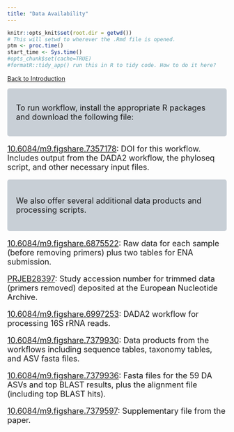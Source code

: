 ```yaml
---
title: "Data Availability"
---
```


```r
knitr::opts_knit$set(root.dir = getwd())
# This will setwd to wherever the .Rmd file is opened.
ptm <- proc.time()
start_time <- Sys.time()
#opts_chunk$set(cache=TRUE)
#formatR::tidy_app() run this in R to tidy code. How to do it here?
```

<a href="0_pw_intro.html">Back to Introduction</a>

<style>
div.yellow { background-color:#C8CFD6; border-radius: 5px; padding: 20px;}
</style>

<div class = "yellow">
<font size="4">To run workflow, install the appropriate R packages and download the following file:  
</div>
<p></p>

[10.6084/m9.figshare.7357178](https://doi.org/10.6084/m9.figshare.7357178){target="_blank"}: DOI for this workflow. Includes output from the DADA2 workflow, the phyloseq script, and other necessary input files.   


<div class = "yellow">
<font size="4">We also offer several additional data products and processing scripts.     
</div>
<p></p>


[10.6084/m9.figshare.6875522](https://doi.org/10.6084/m9.figshare.6875522){target="_blank"}: Raw data for each sample (before removing primers) plus two tables for ENA submission.    

[PRJEB28397](https://www.ebi.ac.uk/ena/browser/view/PRJEB28397){target="_blank"}: Study accession number for trimmed data (primers removed)  deposited at the European Nucleotide Archive.    

[10.6084/m9.figshare.6997253](https://doi.org/10.6084/m9.figshare.6997253){target="_blank"}: DADA2 workflow for processing 16S rRNA reads.    

[10.6084/m9.figshare.7379930](https://doi.org/10.6084/m9.figshare.7379930){target="_blank"}: Data products from the workflows including sequence tables, taxonomy tables, and ASV fasta files.     

[10.6084/m9.figshare.7379936](https://doi.org/10.6084/m9.figshare.7379936){target="_blank"}: Fasta files for the 59 DA ASVs and top BLAST results, plus the alignment file (including top BLAST hits).     

[10.6084/m9.figshare.7379597](https://doi.org/10.6084/m9.figshare.7379597){target="_blank"}: Supplementary file from the paper.   

